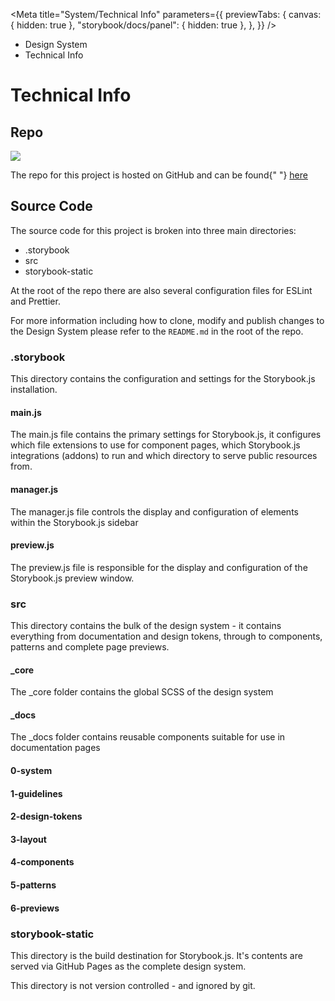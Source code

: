 
<Meta
	title="System/Technical Info"
	parameters={{
		previewTabs: {
			canvas: { hidden: true },
			"storybook/docs/panel": { hidden: true },
		},
	}}
/>

<div className="act-docs-container">
	<Masthead />
	<main className="act-body">
		<div className="act-flex act-flex-light-purple">
			<div className="act-flex__container act-flex__container-padding-trim">
				<div className="act-flex__grid">
					<div className="act-flex__row">
						<div className="act-col__cw-12">
							<div className="act-box">
								<div className="act-breadcrumbs">
									<ul className="act-breadcrumbs__container">
										<li className="act-breadcrumbs__crumb act-h6">
											<LinkTo className="act-breadcrumbs__crumb__link" kind="system-introduction--page">
												Design System <i className="fa-solid fa-angle-right"></i>
											</LinkTo>
										</li>
										<li className="act-breadcrumbs__crumb act-h6">
											<LinkTo className="act-breadcrumbs__crumb__link" kind="system-technical-info--page">
												Technical Info <i className="fa-solid fa-angle-right"></i>
											</LinkTo>
										</li>
									</ul>
								</div>
								<h1>Technical Info</h1>
							</div>
						</div>
					</div>
				</div>
			</div>
		</div>
		<div className="act-flex">
			<div className="act-flex__container">
				<div className="act-flex__grid">
					<div className="act-flex__row">
						<div className="act-col__cw-12">
							<div className="act-box">
								<h2>Repo</h2>
								<img src="https://img.shields.io/github/package-json/v/ACTGov-Design-System/ACTGov-Design-System?style=flat-square" />
								<p>
									The repo for this project is hosted on GitHub and can be found{" "}
									<a href="https://github.com/ACTGov-Design-System/ACTGov-Design-System" target="_blank" title="ACT Government GitHub">
										here
									</a>
								</p>
							</div>
						</div>
					</div>
					<div className="act-flex__row">
						<div className="act-col__cw-12">
							<div className="act-box">
								<h2>Source Code</h2>
								<p>The source code for this project is broken into three main directories:</p>
								<ul>
									<li>.storybook</li>
									<li>src</li>
									<li>storybook-static</li>
								</ul>
								<p>At the root of the repo there are also several configuration files for ESLint and Prettier.</p>
								<p>
									For more information including how to clone, modify and publish changes to the Design System please refer to the <code>README.md</code> in the root of the repo.
								</p>
							</div>
						</div>
					</div>
					<div className="act-flex__row">
						<div className="act-col__cw-12">
							<div className="act-box">
								<h3>.storybook</h3>
								<p>This directory contains the configuration and settings for the Storybook.js installation.</p>
								<h4>main.js</h4>
								<p>
									The main.js file contains the primary settings for Storybook.js, it configures which file extensions to use for component pages, which Storybook.js integrations
									(addons) to run and which directory to serve public resources from.
								</p>
								<h4>manager.js</h4>
								<p>The manager.js file controls the display and configuration of elements within the Storybook.js sidebar</p>
								<h4>preview.js</h4>
								<p>The preview.js file is responsible for the display and configuration of the Storybook.js preview window.</p>
							</div>
						</div>
					</div>
					<div className="act-flex__row">
						<div className="act-col__cw-12">
							<div className="act-box">
								<h3>src</h3>
								<p>
									This directory contains the bulk of the design system - it contains everything from documentation and design tokens, through to components, patterns and complete
									page previews.
								</p>
								<h4>_core</h4>
								<p>The _core folder contains the global SCSS of the design system</p>
								<h4>_docs</h4>
								<p>The _docs folder contains reusable components suitable for use in documentation pages</p>
								<h4>0-system</h4>
								<h4>1-guidelines</h4>
								<h4>2-design-tokens</h4>
								<h4>3-layout</h4>
								<h4>4-components</h4>
								<h4>5-patterns</h4>
								<h4>6-previews</h4>
							</div>
						</div>
					</div>
					<div className="act-flex__row">
						<div className="act-col__cw-12">
							<div className="act-box">
								<h3>storybook-static</h3>
								<p>This directory is the build destination for Storybook.js. It's contents are served via GitHub Pages as the complete design system.</p>
								<p>This directory is not version controlled - and ignored by git.</p>
							</div>
						</div>
					</div>
				</div>
			</div>
		</div>
	</main>
	<footer className="act-footer">
		<AoC />
		<Footer />
	</footer>
</div>
